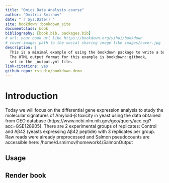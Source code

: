 ```yaml
---
title: "Omics Data Analysis course"
author: "Dmitrii Smirnov"
date: "`r Sys.Date()`"
site: bookdown::bookdown_site
documentclass: book
bibliography: [book.bib, packages.bib]
# url: your book url like https://bookdown.org/yihui/bookdown
# cover-image: path to the social sharing image like images/cover.jpg
description: |
  This is a minimal example of using the bookdown package to write a book.
  The HTML output format for this example is bookdown::gitbook,
  set in the _output.yml file.
link-citations: yes
github-repo: rstudio/bookdown-demo
---
```


# Introduction

Today we will focus on the differential gene expression analysis to study the molecular signatures of Amyloid-β toxicity in yeast using the data obtained from GEO database (https://www.ncbi.nlm.nih.gov/geo/query/acc.cgi?acc=GSE128905). There are 2 experimental groups of replicates: Control and Aβ42 (yeasts expressing Aβ42 peptide) with 3 replicates per group. Raw reads were already preprocessed and Salmon pseudocounts are accessible here: /home/d.smirnov/homework4/SalmonOutput

## Usage


## Render book

